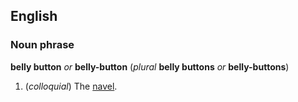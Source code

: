 ==English==
===Noun phrase===
'''belly button''' ''or'' '''belly-button''' (''plural'' '''belly buttons''' ''or'' '''belly-buttons''')

#(''colloquial'') The [[navel]].